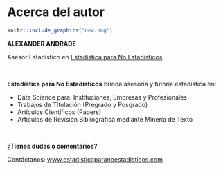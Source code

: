 # Acerca del autor

```r
knitr::include_graphics('new.png')
```

**ALEXANDER ANDRADE**

Asesor Estadístico en [Estadística para No Estadísticos](https://www.estadisticaparanoestadisticos.com)

<br />

**Estadística para No Estadísticos** brinda asesoría y tutoría estadística en:

- Data Science para: Instituciones, Empresas y Profesionales
- Trabajos de Titulación (Pregrado y Posgrado) 
- Artículos Científicos (Papers)
- Artículos de Revisión Bibliográfica mediante Minería de Texto

<br />

**¿Tienes dudas o comentarios?**

Contáctanos: [www.estadisticaparanoestadisticos.com](https://www.estadisticaparanoestadisticos.com)
